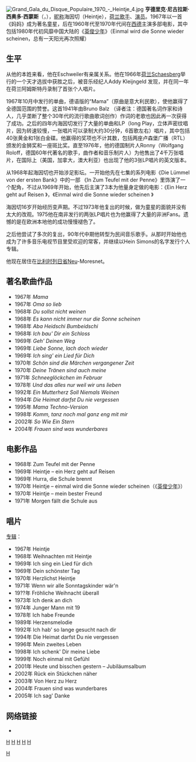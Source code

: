 {{Rough translation}}[[File:Grand_Gala_du_Disque_Populaire_1970_-_Heintje_4.jpg|thumb]]
'''亨德里克·尼古拉斯·西奥多·西蒙斯'''（{{lang|en|Hendrik Nikolaas Theodoor Simons}}，{{bd|1955年|8月12日|||S}}），[[昵称|昵称]]海因切（Heintje），[[荷兰|荷兰]][[歌手|歌手]]、[[演员|演员]]。1967年以一首《妈妈》成为著名童星，后在1960年代至1970年代间在[[西德|西德]]主演多部电影，其中包括1980年代初风靡中国大陆的《[[英俊少年|英俊少年]]》（Einmal wird die Sonne wieder scheinen，总有一天阳光再次照耀）

==生平==
从他的本姓来看，他在Eschweiler有亲属关系。他在1966年[[荷兰|荷兰]]Schaesberg举行的一个天才选拔中获胜之后，被音乐经纪人Addy Kleijngeld 发现，并在同一年在荷兰阿姆斯特丹录制了首张个人唱片。

1967年10月中发行的单曲，德语版的“Mama”（原曲是意大利民歌），使他赢得了全德国范围的赞誉。这首1941年由Bruno Balz （译者注：德国著名词作家和诗人，几乎垄断了整个30年代的流行歌曲歌词创作）作词的老歌也因此再一次获得了成功。之后的四年内海因切发行了大量的单曲和LP（long Play，立体声密纹唱片，因为转速较慢，一张唱片可以录制大约30分钟，6首歌左右）唱片，其中包括40张黄金和1张白金碟。他赢得的奖项也不计其数，包括两座卢森堡广播（RTL）颁发的金狮奖和一座斑比奖。直至1976年，他的德国制片人Ronny（Wolfgang Roloff，德国60年代著名的歌手，曲作者和音乐制片人）为他售出了4千万张唱片，在国际上（美国，加拿大，澳大利亚）也出现了他的3张LP唱片的英文版本。  

从1968年起海因切也开始涉足影坛。一开始他先在七集的系列电影《Die Lümmel von der ersten Bank》中的一部 《In Zum Teufel mit der Penne》里饰演了一个配角，不过从1969年开始，他先后主演了3本为他量身定做的电影：《Ein Herz geht auf Reisen 》，《Einmal wird die Sonne wieder scheinen 》
 
海因切16岁开始经历变声期。不过1973年他复出的时候，做为童星的面貌并没有太大的改观。1975他在南非发行的两张LP唱片也为他赢得了大量的非洲Fans。遗憾的是在欧洲本地他的成功慢慢褪色了。

之后他尝试了多次的复出，90年代中期他转型为民间音乐歌手。从那时开始他也成为了许多音乐电视节目里受欢迎的常客，并继续以Hein Simons的名字发行个人专辑。

他现在居住在[[比利时|比利时]][[列日省|列日省]]Neu-Moresnet。

==著名歌曲作品==
*1967年 ''Mama''
*1967年 ''Oma so lieb''
*1968年 ''Du sollst nicht weinen''
*1968年 ''Es kann nicht immer nur die Sonne scheinen''
*1968年 ''Aba Heidschi Bumbeidschi''
*1968年 ''Ich bau' Dir ein Schloss''
*1969年 ''Geh' Deinen Weg''
*1969年 ''Liebe Sonne, lach doch wieder''
*1969年 ''Ich sing' ein Lied für Dich''
*1970年 ''Schön sind die Märchen vergangener Zeit''
*1970年 ''Deine Tränen sind auch meine''
*1971年 ''Schneeglöckchen im Februar''
*1978年 ''Und das alles nur weil wir uns lieben''
*1992年 ''Ein Mutterherz Soll Niemals Weinen''
*1994年 ''Die Heimat darfst Du nie vergessen''
*1995年 ''Mama Techno-Version''
*1998年 ''Komm, tanz noch mal ganz eng mit mir''
*2002年 ''So Wie Ein Stern''
*2004年 ''Frauen sind was wunderbares''

==电影作品==
*1968年 Zum Teufel mit der Penne
*1969年 Heintje – ein Herz geht auf Reisen
*1969年 Hurra, die Schule brennt
*1970年 Heintje – einmal wird die Sonne wieder scheinen（《[[英俊少年|英俊少年]]》）
*1970年 Heintje – mein bester Freund
*1971年 Morgen fällt die Schule aus

==唱片==
[[音樂專輯|专辑]]：
*1967年 Heintje
*1968年 Weihnachten mit Heintje
*1969年 Ich sing ein Lied für dich
*1969年 Dein schönster Tag
*1970年 Herzlichst Heintje
*1971年 Wenn wir alle Sonntagskinder wär'n
*19??年 Fröhliche Weihnacht überall
*1973年 Ich denk an dich
*1974年 Junger Mann mit 19
*1978年 Ich habe Freunde
*1989年 Herzensmelodie
*1992年 Ich hab' so lange gesucht nach dir
*1994年 Die Heimat darfst Du nie vergessen
*1996年 Mein zweites Leben
*1998年 Ich schenk' Dir meine Liebe
*1999年 Noch einmal mit Gefühl
*2001年 Heute und bisschen gestern – Jubiläumsalbum
*2002年 Rück ein Stückchen näher
*2003年 Von Herz zu Herz
*2004年 Frauen sind was wunderbares
*2005年 Ich sag' Danke

==网络链接==
{{commonscat|Heintje Simons}}
*{{imdb name|id=0800697|label=Heintje Simons}}

{{Authority control}}
[[category:荷兰电影演员|H]]
[[category:荷兰歌手|H]]
[[category:德国男演员|H]]
[[Category:德国男歌手|H]]
[[category:前兒童演員|H]]
[[category:前兒童歌手|H]]